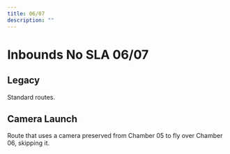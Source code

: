 ```yaml
---
title: 06/07
description: ""
---
```


# Inbounds No SLA 06/07


<Tabs queryString="tab" defaultValue="beginner" className="tabs tabs--block">
<TabItem value="beginner" label="Beginner" attributes={{className: "beginner"}}>

## Legacy

Standard routes.

<YouTube url="https://www.youtube.com/watch?v=I9iZgt3Dwo0"/>

</TabItem>
<TabItem value="advanced" label="Advanced" attributes={{className: "advanced"}}>

## Camera Launch

Route that uses a camera preserved from Chamber 05 to fly over Chamber 06, skipping it.

<YouTube url="https://www.youtube.com/watch?v=2xEN89Oolo0"/>

</TabItem>
</Tabs>